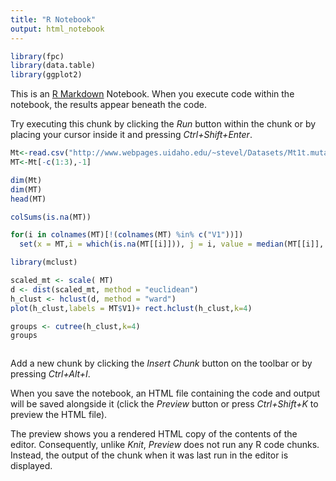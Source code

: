 ---
title: "R Notebook"
output: html_notebook
---
```{r}
library(fpc)
library(data.table)
library(ggplot2)
```

This is an [R Markdown](http://rmarkdown.rstudio.com) Notebook. When you execute code within the notebook, the results appear beneath the code. 

Try executing this chunk by clicking the *Run* button within the chunk or by placing your cursor inside it and pressing *Ctrl+Shift+Enter*. 

```{r}
Mt<-read.csv("http://www.webpages.uidaho.edu/~stevel/Datasets/Mt1t.mutate.csv",header=TRUE,sep=',')
MT<-Mt[-c(1:3),-1]

dim(Mt)
dim(MT)
head(MT)

colSums(is.na(MT))

for(i in colnames(MT)[!(colnames(MT) %in% c("V1"))])
  set(x = MT,i = which(is.na(MT[[i]])), j = i, value = median(MT[[i]], na.rm = T))
```

```{r}
library(mclust)

scaled_mt <- scale( MT)
d <- dist(scaled_mt, method = "euclidean")
h_clust <- hclust(d, method = "ward")
plot(h_clust,labels = MT$V1)+ rect.hclust(h_clust,k=4)


```

```{r}
groups <- cutree(h_clust,k=4) 
groups
```

```{r}

```

Add a new chunk by clicking the *Insert Chunk* button on the toolbar or by pressing *Ctrl+Alt+I*.

When you save the notebook, an HTML file containing the code and output will be saved alongside it (click the *Preview* button or press *Ctrl+Shift+K* to preview the HTML file).

The preview shows you a rendered HTML copy of the contents of the editor. Consequently, unlike *Knit*, *Preview* does not run any R code chunks. Instead, the output of the chunk when it was last run in the editor is displayed.

